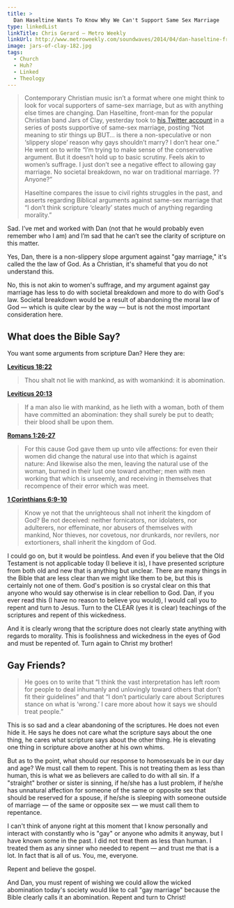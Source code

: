 ```yaml
---
title: >
  Dan Haseltine Wants To Know Why We Can't Support Same Sex Marriage
type: linkedList
linkTitle: Chris Gerard — Metro Weekly
linkUrl: http://www.metroweekly.com/soundwaves/2014/04/dan-haseltine-front-man-of-christian-band-jars-of-clay-takes-to-twitter-to-support-gay-marriage.html
image: jars-of-clay-182.jpg
tags:
  - Church
  - Huh?
  - Linked
  - Theology
---
```


> Contemporary Christian music isn’t a format where one might think to look for vocal supporters of same-sex marriage, but as with anything else times are changing. Dan Haseltine, front-man for the popular Christian band Jars of Clay, yesterday took to [his Twitter account](https://twitter.com/scribblepotemus) in a series of posts supportive of same-sex marriage, posting “Not meaning to stir things up BUT… is there a non-speculative or non ‘slippery slope’ reason why gays shouldn’t marry? I don’t hear one.” He went on to write “I’m trying to make sense of the conservative argument. But it doesn’t hold up to basic scrutiny. Feels akin to women’s suffrage. I just don’t see a negative effect to allowing gay marriage. No societal breakdown, no war on traditional marriage. ?? Anyone?”
> 
> Haseltine compares the issue to civil rights struggles in the past, and asserts regarding Biblical arguments against same-sex marriage that “I don’t think scripture ‘clearly’ states much of anything regarding morality.”

Sad. I’ve met and worked with Dan (not that he would probably even remember who I am) and I’m sad that he can’t see the clarity of scripture on this matter.

Yes, Dan, there is a non-slippery slope argument against "gay marriage," it's called the the law of God. As a Christian, it's shameful that you do not understand this.

No, this is not akin to women's suffrage, and my argument against gay marriage has less to do with societal breakdown and more to do with God's law. Societal breakdown would be a result of abandoning the moral law of God — which is quite clear by the way — but is not the most important consideration here.

What does the Bible Say?
------------------------

You want some arguments from scripture Dan? Here they are:

[**Leviticus 18:22**](http://www.biblegateway.com/passage/?search=Leviticus+18:22)

> Thou shalt not lie with mankind, as with womankind: it is abomination.

[**Leviticus 20:13**](http://www.biblegateway.com/passage/?search=Leviticus+20%3A13&version=KJV)

> If a man also lie with mankind, as he lieth with a woman, both of them have committed an abomination: they shall surely be put to death; their blood shall be upon them.

**[Romans 1:26-27](http://www.biblegateway.com/passage/?search=Romans+1%3A26-27&version=KJV)**

> For this cause God gave them up unto vile affections: for even their women did change the natural use into that which is against nature: And likewise also the men, leaving the natural use of the woman, burned in their lust one toward another; men with men working that which is unseemly, and receiving in themselves that recompence of their error which was meet.

[**1 Corinthians 6:9-10**](http://www.biblegateway.com/passage/?search=1+Corinthians+6%3A9-10&version=KJV)

> Know ye not that the unrighteous shall not inherit the kingdom of God? Be not deceived: neither fornicators, nor idolaters, nor adulterers, nor effeminate, nor abusers of themselves with mankind, Nor thieves, nor covetous, nor drunkards, nor revilers, nor extortioners, shall inherit the kingdom of God.

I could go on, but it would be pointless. And even if you believe that the Old Testament is not applicable today (I believe it is), I have presented scripture from both old and new that is anything but unclear. There are many things in the Bible that are less clear than we might like them to be, but this is certainly not one of them. God's position is so crystal clear on this that anyone who would say otherwise is in clear rebellion to God. Dan, if you ever read this (I have no reason to believe you would), I would call you to repent and turn to Jesus. Turn to the CLEAR (yes it is clear) teachings of the scriptures and repent of this wickedness.

And it is clearly wrong that the scripture does not clearly state anything with regards to morality. This is foolishness and wickedness in the eyes of God and must be repented of. Turn again to Christ my brother!

Gay Friends?
------------

> He goes on to write that “I think the vast interpretation has left room for people to deal inhumanly and unlovingly toward others that don’t fit their guidelines” and that “I don’t particularly care about Scriptures stance on what is ‘wrong.’ I care more about how it says we should treat people.”

This is so sad and a clear abandoning of the scriptures. He does not even hide it. He says he does not care what the scripture says about the one thing, he cares what scripture says about the other thing. He is elevating one thing in scripture above another at his own whims.

But as to the point, what should our response to homosexuals be in our day and age? We must call them to repent. This is not treating them as less than human, this is what we as believers are called to do with all sin. If a "straight" brother or sister is sinning, if he/she has a lust problem, if he/she has unnatural affection for someone of the same or opposite sex that should be reserved for a spouse, if he/she is sleeping with someone outside of marriage — of the same or opposite sex — we must call them to repentance.

I can't think of anyone right at this moment that I know personally and interact with constantly who is "gay" or anyone who admits it anyway, but I have known some in the past. I did not treat them as less than human. I treated them as any sinner who needed to repent — and trust me that is a lot. In fact that is all of us. You, me, everyone.

Repent and believe the gospel.

And Dan, you must repent of wishing we could allow the wicked abomination today's society would like to call "gay marriage" because the Bible clearly calls it an abomination. Repent and turn to Christ!
